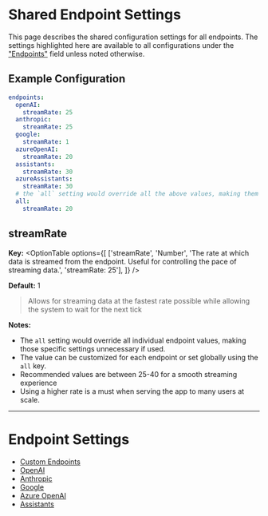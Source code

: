 # Shared Endpoint Settings

This page describes the shared configuration settings for all endpoints. The settings highlighted here are available to all configurations under the ["Endpoints"](/docs/configuration/librechat_yaml/object_structure/config#endpoints) field unless noted otherwise.

## Example Configuration

```yaml filename="Shared Endpoint Settings"
endpoints:
  openAI:
    streamRate: 25
  anthropic:
    streamRate: 25
  google:
    streamRate: 1
  azureOpenAI:
    streamRate: 20
  assistants:
    streamRate: 30
  azureAssistants:
    streamRate: 30
  # the `all` setting would override all the above values, making them unnecessary to be set
  all:
    streamRate: 20
```

## streamRate

**Key:**
<OptionTable
  options={[
    ['streamRate', 'Number', 'The rate at which data is streamed from the endpoint. Useful for controlling the pace of streaming data.', 'streamRate: 25'],
  ]}
/>

**Default:** 1

> Allows for streaming data at the fastest rate possible while allowing the system to wait for the next tick

**Notes:**
- The `all` setting would override all individual endpoint values, making those specific settings unnecessary if used.
- The value can be customized for each endpoint or set globally using the `all` key.
- Recommended values are between 25-40 for a smooth streaming experience
- Using a higher rate is a must when serving the app to many users at scale.

---

# Endpoint Settings
- [Custom Endpoints](/docs/configuration/librechat_yaml/object_structure/custom_endpoint)
- [OpenAI](/docs/configuration/pre_configured_ai/openai)
- [Anthropic](/docs/configuration/pre_configured_ai/anthropic)
- [Google](/docs/configuration/pre_configured_ai/google)
- [Azure OpenAI](/docs/configuration/librechat_yaml/object_structure/azure_openai)
- [Assistants](/docs/configuration/librechat_yaml/object_structure/assistants_endpoint)
